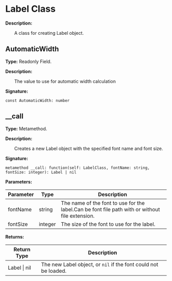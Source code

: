 
# Label Class

**Description:**

&emsp;&emsp;A class for creating Label object.

## AutomaticWidth

**Type:** Readonly Field.

**Description:**

&emsp;&emsp;The value to use for automatic width calculation

**Signature:**
```tl
const AutomaticWidth: number
```

## __call

**Type:** Metamethod.

**Description:**

&emsp;&emsp;Creates a new Label object with the specified font name and font size.

**Signature:**
```tl
metamethod __call: function(self: LabelClass, fontName: string, fontSize: integer): Label | nil
```

**Parameters:**

| Parameter | Type | Description |
| --- | --- | --- |
| fontName | string | The name of the font to use for the label.Can be font file path with or without file extension. |
| fontSize | integer | The size of the font to use for the label. |

**Returns:**

| Return Type | Description |
| --- | --- |
| Label \| nil | The new Label object, or `nil` if the font could not be loaded. |